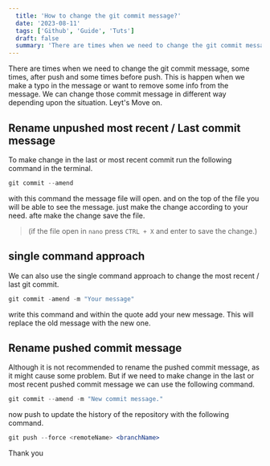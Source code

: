 ```yaml
---
  title: 'How to change the git commit message?'
  date: '2023-08-11'
  tags: ['Github', 'Guide', 'Tuts']
  draft: false
  summary: 'There are times when we need to change the git commit message, some times, after push and some times before push. and we can change those commit message with the following command.'
---
```


There are times when we need to change the git commit message, some times, after push and some times before push. This is happen when we make a typo in the message or want to remove some info from the message. We can change those commit message in different way depending upon the situation. Leyt's Move on.


## Rename unpushed most recent / Last commit message 
To make change in the last or most recent commit run the following command in the terminal.

```jsx
git commit --amend
```

with this command the message file will open. and on the top of the file you will be able to see the message. just make the change according to your need.
afte make the change save the file. 
 > (if the file open in `nano` press `CTRL + X` and enter to save the change.)

## single command approach
We can also use the single command approach to change the most recent / last git commit.

```jsx
git commit -amend -m "Your message"
```

write this command and within the quote add your new message. This will replace the old message with the new one.


## Rename pushed commit message
Although it is not recommended to rename the pushed commit message, as it might cause some problem. But if we need to make change in the last or most recent pushed commit message we can use the following command.

```jsx
git commit --amend -m "New commit message."
```
now push to update the history of the repository with the following command.

```jsx
git push --force <remoteName> <branchName>
```


Thank you
